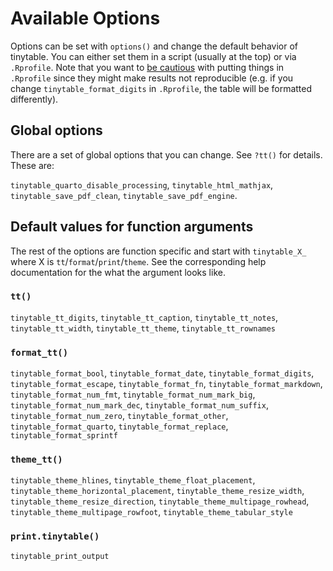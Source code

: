 # Available Options

Options can be set with `options()` and change the default behavior of tinytable. You can either set them in a script (usually at the top) or via `.Rprofile`. Note that you want to [be cautious](https://rstats.wtf/r-startup.html) with putting things in `.Rprofile` since they might make results not reproducible (e.g. if you change `tinytable_format_digits` in `.Rprofile`, the table will be formatted differently).

## Global options

There are a set of global options that you can change. See `?tt()` for details. These are: 

`tinytable_quarto_disable_processing`, `tinytable_html_mathjax`, `tinytable_save_pdf_clean`, `tinytable_save_pdf_engine`.

## Default values for function arguments

The rest of the options are function specific and start with `tinytable_X_` where X is `tt`/`format`/`print`/`theme`. See the corresponding help documentation for the what the argument looks like. 

### `tt()`

`tinytable_tt_digits`, `tinytable_tt_caption`, `tinytable_tt_notes`,  `tinytable_tt_width`, `tinytable_tt_theme`, `tinytable_tt_rownames`

### `format_tt()`

`tinytable_format_bool`, `tinytable_format_date`, `tinytable_format_digits`, `tinytable_format_escape`, `tinytable_format_fn`, `tinytable_format_markdown`, `tinytable_format_num_fmt`, `tinytable_format_num_mark_big`, `tinytable_format_num_mark_dec`, `tinytable_format_num_suffix`, `tinytable_format_num_zero`, `tinytable_format_other`, `tinytable_format_quarto`, `tinytable_format_replace`, `tinytable_format_sprintf`

### `theme_tt()`

`tinytable_theme_hlines`, `tinytable_theme_float_placement`, `tinytable_theme_horizontal_placement`, `tinytable_theme_resize_width`, `tinytable_theme_resize_direction`, 
`tinytable_theme_multipage_rowhead`, `tinytable_theme_multipage_rowfoot`, 
`tinytable_theme_tabular_style`

### `print.tinytable()`

`tinytable_print_output`
